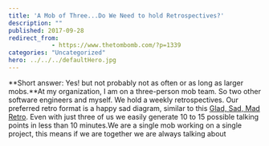 ```yaml
---
title: 'A Mob of Three...Do We Need to hold Retrospectives?'
description: ""
published: 2017-09-28
redirect_from: 
            - https://www.thetombomb.com/?p=1339
categories: "Uncategorized"
hero: ../../../defaultHero.jpg
---
```

**Short answer: Yes! but not probably not as often or as long as larger mobs.**At my organization, I am on a three-person mob team. So two other software engineers and myself. We hold a weekly retrospectives. Our preferred retro format is a happy sad diagram, similar to this [Glad, Sad, Mad Retro](http://retrospectivewiki.org/index.php?title=Glad,_Sad,_Mad). Even with just three of us we easily generate 10 to 15 possible talking points in less than 10 minutes.We are a single mob working on a single project, this means if we are together we are always talking about
